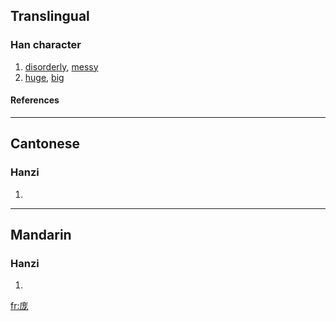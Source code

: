 {{see|龐}}

==Translingual==
===Han character===
{{Han char|rn=53|rad=广|as=05|sn=8|four=|canj=戈戈大心 (IIKP)}}
# [[disorderly]], [[messy]]
# [[huge]], [[big]]
====References====
{{Han ref|kx=0345.081|hdz=20876.050|uh=5E9E|ud=24222}}
----
==Cantonese==
===Hanzi===
{{yue-hanzi|jyut=|y=pong4}}
# {{defn|Cantonese}}
----
==Mandarin==
===Hanzi===
{{cmn-hanzi|tra=龐|pin=[[páng]] (pang2)|wg=p'ang<sup>2</sup>}}
# {{defn|Mandarin}}

[[fr:庞]]